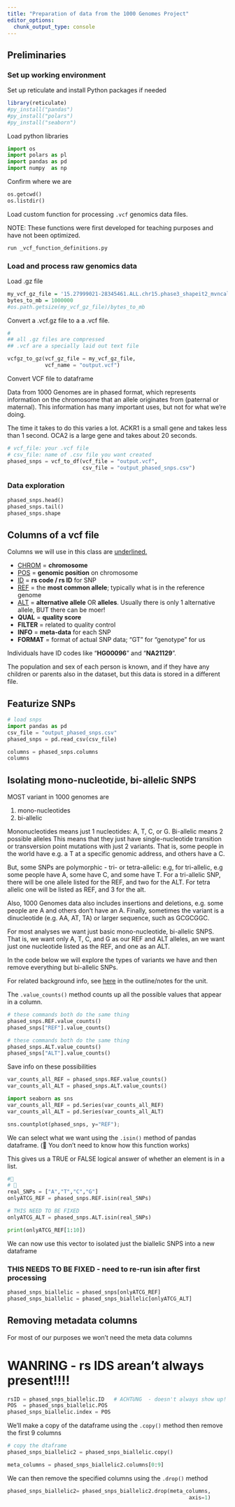 ```yaml
---
title: "Preparation of data from the 1000 Genomes Project"
editor_options: 
  chunk_output_type: console
---
```


## Preliminaries

### Set up working environment

Set up reticulate and install Python packages if needed

```r
library(reticulate)
#py_install("pandas")
#py_install("polars")
#py_install("seaborn")
```

Load python libraries

```python
import os
import polars as pl
import pandas as pd
import numpy  as np

```

Confirm where we are

```python
os.getcwd()
os.listdir()
```

Load custom function for processing `.vcf` genomics data files.

NOTE: These functions were first developed for teaching purposes and have not been optimized.

```python
run _vcf_function_definitions.py
```

### Load and process raw genomics data

Load .gz file

```r
my_vcf_gz_file = '15.27999021-28345461.ALL.chr15.phase3_shapeit2_mvncall_integrated_v5b.20130502.genotypes.vcf.gz'
bytes_to_mb = 1000000
#os.path.getsize(my_vcf_gz_file)/bytes_to_mb
```

Convert a .vcf.gz file to a a .vcf file.

```python
# 
## all .gz files are compressed
## .vcf are a specially laid out text file

vcfgz_to_gz(vcf_gz_file = my_vcf_gz_file,
            vcf_name = "output.vcf")
```

Convert VCF file to dataframe

Data from 1000 Genomes are in phased format, which represents information on the chromosome that an allele originates from (paternal or maternal). This information has many important uses, but not for what we're doing.

The time it takes to do this varies a lot. ACKR1 is a small gene and takes less than 1 second. OCA2 is a large gene and takes about 20 seconds.

```python
# vcf_file: your .vcf file
# csv_file: name of .csv file you want created
phased_snps = vcf_to_df(vcf_file = "output.vcf",
                        csv_file = "output_phased_snps.csv")
```

### Data exploration

```python
phased_snps.head()
phased_snps.tail()
phased_snps.shape
```

## Columns of a vcf file

Columns we will use in this class are <u>underlined.</u>

-   <u>CHROM</u> = **chromosome**
-   <u>POS</u> = **genomic position** on chromosome
-   <u>ID</u> = **rs code / rs ID** for SNP
-   <u>REF</u> = the **most common allele**; typically what is in the reference genome
-   <u>ALT</u> = **alternative allele** OR **alleles**. Usually there is only 1 alternative allele, BUT there can be moer!
-   **QUAL** = **quality score**
-   **FILTER** = related to quality control
-   **INFO** = **meta-data** for each SNP
-   **FORMAT** = format of actual SNP data; "GT" for "genotype" for us

Individuals have ID codes like "**HG00096**" and "**NA21129**".

The population and sex of each person is known, and if they have any children or parents also in the dataset, but this data is stored in a different file.

## Featurize SNPs

```python
# load snps
import pandas as pd
csv_file = "output_phased_snps.csv"
phased_snps = pd.read_csv(csv_file)
```

```python
columns = phased_snps.columns
columns

```

## Isolating mono-nucleotide, bi-allelic SNPS

MOST variant in 1000 genomes are

1.  mono-nucleotides
2.  bi-allelic

Mononucleotides means just 1 nucleotides: A, T, C, or G. Bi-allelic means 2 possible alleles This means that they just have single-nucleotide transition or transversion point mutations with just 2 variants. That is, some people in the world have e.g. a T at a specific genomic address, and others have a C.

But, some SNPs are polymorphic - tri- or tetra-allelic: e.g, for tri-allelic, e.g some people have A, some have C, and some have T. For a tri-allelic SNP, there will be one allele listed for the REF, and two for the ALT. For tetra allelic one will be listed as REF, and 3 for the alt.

Also, 1000 Genomes data also includes insertions and deletions, e.g. some people are A and others don't have an A. Finally, sometimes the variant is a dinucleotide (e.g. AA, AT, TA) or larger sequence, such as GCGCGGC.

For most analyses we want just basic mono-nucleotide, bi-allelic SNPS. That is, we want only A, T, C, and G as our REF and ALT alleles, an we want just one nucleotide listed as the REF, and one as an ALT.

In the code below we will explore the types of variants we have and then remove everything but bi-allelic SNPs.

For related background info, see [here](https://docs.google.com/document/d/1Lgc5vVsAKyYJsCAf50Cb_T1uZbfU8TbUbUgpImRwzww/edit#bookmark=id.oyw4n2k69x05) in the outline/notes for the unit.

The `.value_counts()` method counts up all the possible values that appear in a column.

```python
# these commands both do the same thing
phased_snps.REF.value_counts()
phased_snps["REF"].value_counts()
```

```python
# these commands both do the same thing
phased_snps.ALT.value_counts()
phased_snps["ALT"].value_counts()
```

Save info on these possibilities

```python
var_counts_all_REF = phased_snps.REF.value_counts()
var_counts_all_ALT = phased_snps.ALT.value_counts()
```

```python
import seaborn as sns
var_counts_all_REF = pd.Series(var_counts_all_REF)
var_counts_all_ALT = pd.Series(var_counts_all_ALT)
```

```python
sns.countplot(phased_snps, y="REF");
```

We can select what we want using the `.isin()` method of pandas dataframe. (🙈 You don't need to know how this function works)

This gives us a TRUE or FALSE logical answer of whether an element is in a list.

```python


#🌊
# 🙈
real_SNPs = ["A","T","C","G"]
onlyATCG_REF = phased_snps.REF.isin(real_SNPs)

# THIS NEED TO BE FIXED
onlyATCG_ALT = phased_snps.ALT.isin(real_SNPs)

print(onlyATCG_REF[1:10])

```

We can now use this vector to isolated just the biallelic SNPS into a new dataframe

### THIS NEEDS TO BE FIXED - need to re-run isin after first processing

```python
phased_snps_biallelic = phased_snps[onlyATCG_REF]
phased_snps_biallelic = phased_snps_biallelic[onlyATCG_ALT]
```

## Removing metadata columns

For most of our purposes we won't need the meta data columns

# WANRING - rs IDS arean't always present!!!!

```python
rsID = phased_snps_biallelic.ID   # ACHTUNG  - doesn't always show up!
POS  = phased_snps_biallelic.POS
phased_snps_biallelic.index = POS
```

We'll make a copy of the dataframe using the `.copy()` method then remove the first 9 columns

```python
# copy the dtaframe
phased_snps_biallelic2 = phased_snps_biallelic.copy()
```

```python
meta_columns = phased_snps_biallelic2.columns[0:9]
```

We can then remove the specified columns using the `.drop()` method

```python
phased_snps_biallelic2= phased_snps_biallelic2.drop(meta_columns,
                                                          axis=1)

```

```python

```

```python

```

```python

```
